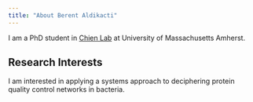 ```yaml
---
title: "About Berent Aldikacti"
---
```


I am a PhD student in [Chien Lab](https://sites.biochem.umass.edu/chienlab/) at University of Massachusetts Amherst. 

## Research Interests

I am interested in applying a systems approach to deciphering protein quality control networks in bacteria. 